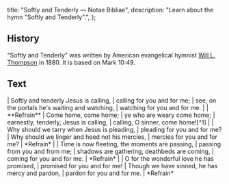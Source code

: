   title: "Softly and Tenderly — Notae Bibliae",
  description: "Learn about the hymn \"Softly and Tenderly\".",
};

<Initial text="Softly and Tenderly" />

## History

"Softly and Tenderly" was written by American evangelical hymnist [Will L. Thompson](/liturgy/music/composers/will-l-thompson) in 1880. It is based on Mark 10:49.

## Text

<Poetry>
|  Softly and tenderly Jesus is calling,
|  calling for you and for me;
|  see, on the portals he's waiting and watching,
|  watching for you and for me.
|
|  **Refrain**
|  Come home, come home;
|  ye who are weary come home;
|  earnestly, tenderly, Jesus is calling,
|  calling, O sinner, come home![^1]
|
|  Why should we tarry when Jesus is pleading,
|  pleading for you and for me?
|  Why should we linger and heed not his mercies,
|  mercies for you and for me?
|  *Refrain*
|
|  Time is now fleeting, the moments are passing,
|  passing from you and from me;
|  shadows are gathering, deathbeds are coming,
|  coming for you and for me.
|  *Refrain*
|
|  O for the wonderful love he has promised,
|  promised for you and for me!
|  Though we have sinned, he has mercy and pardon,
|  pardon for you and for me.
|  *Refrain*
</Poetry>

[^1]: Or "Calling for you to come home"
